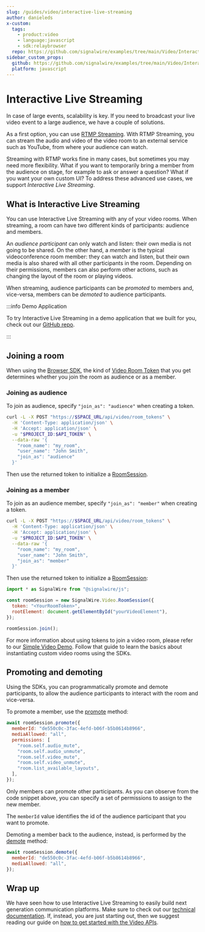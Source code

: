 ```yaml
---
slug: /guides/video/interactive-live-streaming
author: danieleds
x-custom:
  tags:
    - product:video
    - language:javascript
    - sdk:relaybrowser
  repo: https://github.com/signalwire/examples/tree/main/Video/Interactive-Live-Streaming
sidebar_custom_props:
  github: https://github.com/signalwire/examples/tree/main/Video/Interactive-Live-Streaming
  platform: javascript
---
```


# Interactive Live Streaming

In case of large events, scalability is key. If you need to broadcast your live
video event to a large audience, we have a couple of solutions.

As a first option, you can use [RTMP Streaming](/sdks/browser-sdk/guides/video/streaming-to-youtube-and-other-platforms).
With RTMP Streaming, you can stream the audio and video of the video room to an
external service such as YouTube, from where your audience can watch.

Streaming with RTMP works fine in many cases, but sometimes you may need more
flexibility. What if you want to temporarily bring a member from the audience on
stage, for example to ask or answer a question? What if you want your own custom
UI? To address these advanced use cases, we support _Interactive Live Streaming_.

## What is Interactive Live Streaming

You can use Interactive Live Streaming with any of your video rooms. When
streaming, a room can have two different kinds of participants: audience and
members.

An _audience participant_ can only watch and listen: their own media is not
going to be shared. On the other hand, a _member_ is the typical videoconference
room member: they can watch and listen, but their own media is also shared with
all other participants in the room. Depending on their permissions, members can
also perform other actions, such as changing the layout of the room or playing
videos.

When streaming, audience participants can be _promoted_ to members and,
vice-versa, members can be _demoted_ to audience participants.

:::info Demo Application

To try Interactive Live Streaming in a demo application that we built for you,
check out our [GitHub repo](https://github.com/signalwire/examples/tree/main/Video/Interactive-Live-Streaming).

:::

## Joining a room

When using the [Browser SDK](/sdks/browser-sdk), the kind of
[Video Room Token](/rest/signalwire-rest/endpoints/video/create-room-token) that you
get determines whether you join the room as audience or as a member.

### Joining as audience

To join as audience, specify `"join_as": "audience"` when creating a token.

```bash
curl -L -X POST "https://$SPACE_URL/api/video/room_tokens" \
  -H 'Content-Type: application/json' \
  -H 'Accept: application/json' \
  -u "$PROJECT_ID:$API_TOKEN" \
  --data-raw '{
    "room_name": "my_room",
    "user_name": "John Smith",
    "join_as": "audience"
  }'
```

Then use the returned token to initialize a
[RoomSession](/sdks/browser-sdk/video/room-session).

### Joining as a member

To join as an audience member, specify `"join_as": "member"` when creating a token.

```bash
curl -L -X POST "https://$SPACE_URL/api/video/room_tokens" \
  -H 'Content-Type: application/json' \
  -H 'Accept: application/json' \
  -u "$PROJECT_ID:$API_TOKEN" \
  --data-raw '{
    "room_name": "my_room",
    "user_name": "John Smith",
    "join_as": "member"
  }'
```

Then use the returned token to initialize a
[RoomSession](/sdks/browser-sdk/video/room-session):

```js
import * as SignalWire from "@signalwire/js";

const roomSession = new SignalWire.Video.RoomSession({
  token: "<YourRoomToken>",
  rootElement: document.getElementById("yourVideoElement"),
});

roomSession.join();
```

For more information about using tokens to join a video room, please refer to
our [Simple Video Demo](/video/getting-started/simple-video-demo).
Follow that guide to learn the basics about instantiating custom video rooms
using the SDKs.

## Promoting and demoting

Using the SDKs, you can programmatically promote and demote participants,
to allow the audience participants to interact with the room and vice-versa.

To promote a member, use the
[promote](/sdks/browser-sdk/video/room-session#promote)
method:

```js
await roomSession.promote({
  memberId: "de550c0c-3fac-4efd-b06f-b5b8614b8966",
  mediaAllowed: "all",
  permissions: [
    "room.self.audio_mute",
    "room.self.audio_unmute",
    "room.self.video_mute",
    "room.self.video_unmute",
    "room.list_available_layouts",
  ],
});
```

Only members can promote other participants. As you can observe from the code
snippet above, you can specify a set of permissions to assign to the new member.

The `memberId` value identifies the id of the audience participant that you want to promote.

Demoting a member back to the audience, instead, is performed by the
[demote](/sdks/browser-sdk/video/room-session#demote)
method:

```js
await roomSession.demote({
  memberId: "de550c0c-3fac-4efd-b06f-b5b8614b8966",
  mediaAllowed: "all",
});
```

## Wrap up

We have seen how to use Interactive Live Streaming to easily build next
generation communication platforms. Make sure to check out our [technical documentation](/sdks/browser-sdk/video/room-session#promote).
If, instead, you are just starting out, then we suggest reading our guide on
[how to get started with the Video APIs](/video/getting-started/simple-video-demo).

